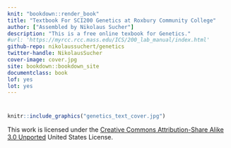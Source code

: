 ```yaml
---
knit: "bookdown::render_book"
title: "Textbook For SCI200 Genetics at Roxbury Community College"
author: ["Assembled by Nikolaus Sucher"]
description: "This is a free online texbook for Genetics."
#url: 'https://myrcc.rcc.mass.edu/ICS/200_lab_manual/index.html'
github-repo: nikolaussuchert/genetics
twitter-handle: NikolausSucher
cover-image: cover.jpg
site: bookdown::bookdown_site
documentclass: book
lof: yes
lot: yes
---
```


# {-}

```r
knitr::include_graphics("genetics_text_cover.jpg")
```


This work is licensed under the [Creative Commons Attribution-Share Alike 3.0 Unported](https://creativecommons.org/licenses/by-sa/3.0/deed.en) United States License.
